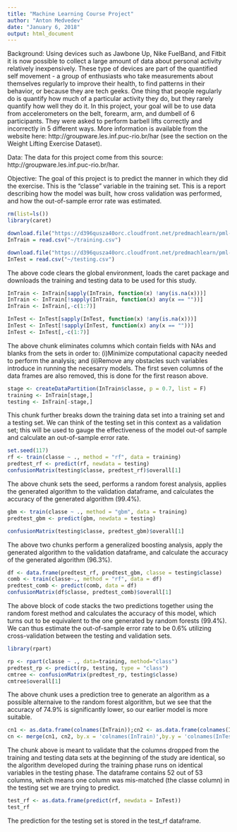 ---
title: "Machine Learning Course Project"
author: "Anton Medvedev"
date: "January 6, 2018"
output: html_document
---

Background:
Using devices such as Jawbone Up, Nike FuelBand, and Fitbit it is now possible to collect a large amount of data about personal activity relatively inexpensively. These type of devices are part of the quantified self movement - a group of enthusiasts who take measurements about themselves regularly to improve their health, to find patterns in their behavior, or because they are tech geeks. One thing that people regularly do is quantify how much of a particular activity they do, but they rarely quantify how well they do it. In this project, your goal will be to use data from accelerometers on the belt, forearm, arm, and dumbell of 6 participants. They were asked to perform barbell lifts correctly and incorrectly in 5 different ways. More information is available from the website here: http://groupware.les.inf.puc-rio.br/har (see the section on the Weight Lifting Exercise Dataset).

Data:
The data for this project come from this source: http://groupware.les.inf.puc-rio.br/har. 

Objective:
The goal of this project is to predict the manner in which they did the exercise. This is the "classe" variable in the training set. This is a report describing how the model was built, how cross validation was performed, and how the out-of-sample error rate was estimated.

```{r, echo=TRUE}
rm(list=ls())
library(caret)

download.file("https://d396qusza40orc.cloudfront.net/predmachlearn/pml-training.csv", destfile = "training.csv")
InTrain = read.csv("~/training.csv")

download.file("https://d396qusza40orc.cloudfront.net/predmachlearn/pml-testing.csv", destfile = "testing.csv")
InTest = read.csv("~/testing.csv")
```
The above code clears the global environment, loads the caret package and downloads the training and testing data to be used for this study. 
```{r, echo=TRUE}
InTrain <- InTrain[sapply(InTrain, function(x) !any(is.na(x)))]
InTrain <- InTrain[!sapply(InTrain, function(x) any(x == ""))]
InTrain <- InTrain[,-c(1:7)]

InTest <- InTest[sapply(InTest, function(x) !any(is.na(x)))]
InTest <- InTest[!sapply(InTest, function(x) any(x == ""))]
InTest <- InTest[,-c(1:7)]
```
The above chunk eliminates columns which contain fields with NAs and blanks from the sets in order to:
(i)Minimize computational capacity needed to perform the analysis; and
(ii)Remove any obstacles such variables introduce in running the necesarry models.
The first seven columns of the data frames are also removed, this is done for the first reason above.
```{r, echo=TRUE}
stage <- createDataPartition(InTrain$classe, p = 0.7, list = F)
training <- InTrain[stage,]
testing <- InTrain[-stage,]
```
This chunk further breaks down the training data set into a training set and a testing set. We can think of the testing set in this context as a validation set; this will be used to gauge the effectiveness of the model out-of sample and calculate an out-of-sample error rate.
```{r, echo=TRUE}
set.seed(117)
rf <- train(classe ~ ., method = "rf", data = training)
predtest_rf <- predict(rf, newdata = testing)
confusionMatrix(testing$classe, predtest_rf)$overall[1]
```
The above chunk sets the seed, performs a random forest analysis, applies the generated algorithm to the validation dataframe, and calculates the accuracy of the generated algorithm (99.4%).
```{r, echo=FALSE, results="hide"}
gbm <- train(classe ~ ., method = "gbm", data = training)
predtest_gbm <- predict(gbm, newdata = testing)
```
```{r, echo=TRUE}
confusionMatrix(testing$classe, predtest_gbm)$overall[1]
```
The above two chunks perform a generalized boosting analysis, apply the generated algorithm to the validation dataframe, and calculate the accuracy of the generated algorithm (96.3%).
```{r, echo=TRUE}
df <- data.frame(predtest_rf, predtest_gbm, classe = testing$classe)
comb <- train(classe~., method = "rf", data = df)
predtest_comb <- predict(comb, data = df)
confusionMatrix(df$classe, predtest_comb)$overall[1]
```
The above block of code stacks the two predictions together using the random forest method and calculates the accuracy of this model, which turns out to be equivalent to the one generated by random forests (99.4%). We can thus estimate the out-of-sample error rate to be 0.6% utilizing cross-validation between the testing and validation sets.
```{r, echo=TRUE}
library(rpart)

rp <- rpart(classe ~ ., data=training, method="class")
predtest_rp <- predict(rp, testing, type = "class")
cmtree <- confusionMatrix(predtest_rp, testing$classe)
cmtree$overall[1]
```
The above chunk uses a prediction tree to generate an algorithm as a possible alternaive to the random forest algorithm, but we see that the accuracy of 74.9% is significantly lower, so our earlier model is more suitable.
```{r, echo=TRUE}
cn1 <- as.data.frame(colnames(InTrain));cn2 <- as.data.frame(colnames(InTest))
cn <- merge(cn1, cn2, by.x = 'colnames(InTrain)',by.y = 'colnames(InTest)')
```
The chunk above is meant to validate that the columns dropped from the training and testing data sets at the beginning of the study are identical, so the algorithm developed during the training phase runs on identical variables in the testing phase. The dataframe contains 52 out of 53 columns, which means one column was mis-matched (the classe column) in the testing set we are trying to predict.
```{r,echo=TRUE}
test_rf <- as.data.frame(predict(rf, newdata = InTest))
test_rf
```
The prediction for the testing set is stored in the test_rf dataframe.